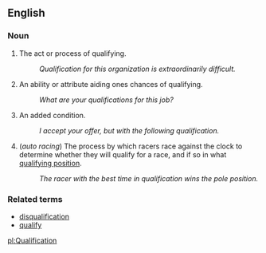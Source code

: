 ==English==

===Noun===

# The act or process of qualifying.
#: ''Qualification for this organization is extraordinarily difficult.''
# An ability or attribute aiding ones chances of qualifying.
#: ''What are your qualifications for this job?''
# An added condition.
#: ''I accept your offer, but with the following qualification.''
# (''auto racing'') The process by which racers race against the clock to determine whether they will qualify for a race, and if so in what [[qualifying position]].
#: ''The racer with the best time in qualification wins the pole position.''

===Related terms===

*[[disqualification]]
*[[qualify]]

[[pl:Qualification]]